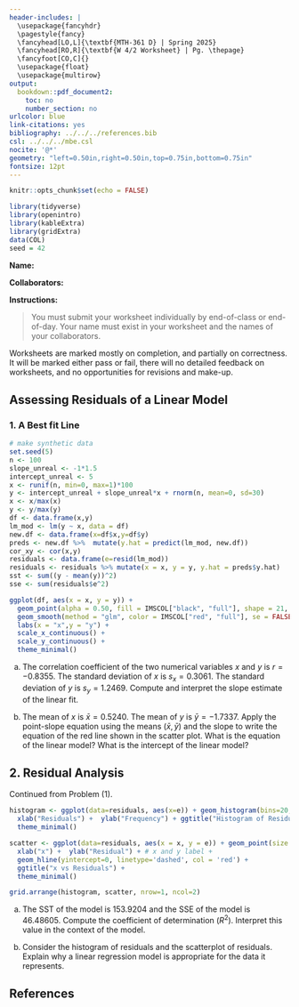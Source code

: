 ---
header-includes: |
  \usepackage{fancyhdr}
  \pagestyle{fancy}
  \fancyhead[LO,L]{\textbf{MTH-361 D} | Spring 2025}
  \fancyhead[RO,R]{\textbf{W 4/2 Worksheet} | Pg. \thepage}
  \fancyfoot[CO,C]{}
  \usepackage{float}
  \usepackage{multirow}
output:
  bookdown::pdf_document2:
    toc: no
    number_section: no
urlcolor: blue
link-citations: yes
bibliography: ../../../references.bib
csl: ../../../mbe.csl
nocite: '@*'
geometry: "left=0.50in,right=0.50in,top=0.75in,bottom=0.75in"
fontsize: 12pt
---

```{r setup, include=FALSE}
knitr::opts_chunk$set(echo = FALSE)
```

```{r echo=FALSE, eval=TRUE,message=FALSE, warning=FALSE}
library(tidyverse)
library(openintro)
library(kableExtra)
library(gridExtra)
data(COL)
seed = 42
```

**Name:**

**Collaborators:**

\noindent\rule{\textwidth}{1pt}
**Instructions:** 

> You must submit your worksheet individually by end-of-class or end-of-day. Your name must exist in your worksheet and the names of your collaborators.

Worksheets are marked mostly on completion, and partially on correctness. It will be marked either pass or fail, there will no detailed feedback on worksheets, and no opportunities for revisions and make-up.
\noindent\rule{\textwidth}{1pt}

## Assessing Residuals of a Linear Model

### 1. A Best fit Line

```{r, message=FALSE, echo=FALSE}
# make synthetic data
set.seed(5)
n <- 100
slope_unreal <- -1*1.5
intercept_unreal <- 5
x <- runif(n, min=0, max=1)*100
y <- intercept_unreal + slope_unreal*x + rnorm(n, mean=0, sd=30)
x <- x/max(x)
y <- y/max(y)
df <- data.frame(x,y)
lm_mod <- lm(y ~ x, data = df)
new.df <- data.frame(x=df$x,y=df$y)
preds <- new.df %>%  mutate(y.hat = predict(lm_mod, new.df))
cor_xy <- cor(x,y)
residuals <- data.frame(e=resid(lm_mod))
residuals <- residuals %>% mutate(x = x, y = y, y.hat = preds$y.hat)
sst <- sum((y - mean(y))^2)
sse <- sum(residuals$e^2)
```

```{r x-y-scatterplot, fig.cap = "Scatterplot of variables x and y. The red line is the best fit linear model of the data.", fig.pos="H", out.width="30%", message=FALSE, warning=FALSE, fig.align='center', fig.width=6,fig.height=6}
ggplot(df, aes(x = x, y = y)) +
  geom_point(alpha = 0.50, fill = IMSCOL["black", "full"], shape = 21, size = 3) +
  geom_smooth(method = "glm", color = IMSCOL["red", "full"], se = FALSE) +
  labs(x = "x",y = "y") +
  scale_x_continuous() +
  scale_y_continuous() + 
  theme_minimal()
```

a. The correlation coefficient of the two numerical variables $x$ and $y$ is $r = -0.8355$. The standard deviation of $x$ is $s_x = 0.3061$. The standard deviation of $y$ is $s_y = 1.2469$. Compute and interpret the slope estimate of the linear fit.
\vfill
  
b. The mean of $x$ is $\bar{x} = 0.5240$. The mean of $y$ is $\bar{y} = -1.7337$. Apply the point-slope equation using the means $(\bar{x},\bar{y})$ and the slope to write the equation of the red line shown in the scatter plot. What is the equation of the linear model? What is the intercept of the linear model?
\vfill

## 2. Residual Analysis

Continued from Problem (1).

```{r resid-scatter-hist, fig.cap = "Histogram and scatterplot of the residuals.", echo=FALSE, fig.align='center', fig.pos="H", out.width="70%", message=FALSE, warning=FALSE, fig.align='center', fig.width=8,fig.height=4}
histogram <- ggplot(data=residuals, aes(x=e)) + geom_histogram(bins=20, color="black") + 
  xlab("Residuals") +  ylab("Frequency") + ggtitle("Histogram of Residuals") + 
  theme_minimal()

scatter <- ggplot(data=residuals, aes(x = x, y = e)) + geom_point(size = 1.5) + # scatter plot
  xlab("x") +  ylab("Residual") + # x and y label +
  geom_hline(yintercept=0, linetype='dashed', col = 'red') +
  ggtitle("x vs Residuals") + 
  theme_minimal()

grid.arrange(histogram, scatter, nrow=1, ncol=2)
```
  
a. The SST of the model is $153.9204$ and the SSE of the model is $46.48605$. Compute the coefficient of determination ($R^2$). Interpret this value in the context of the model.
\vfill

b. Consider the histogram of residuals and the scatterplot of residuals. Explain why a linear regression model is appropriate for the data it represents.
\vfill

## **References**

::: {#refs}
:::
